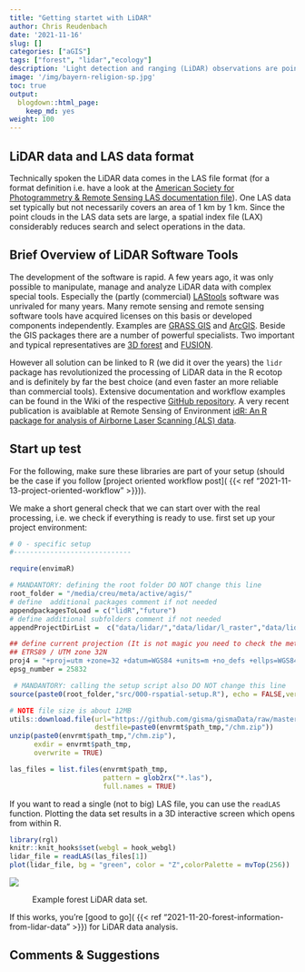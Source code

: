 ```yaml
---
title: "Getting startet with LiDAR"
author: Chris Reudenbach
date: '2021-11-16'
slug: []
categories: ["aGIS"]
tags: ["forest", "lidar","ecology"]
description: 'Light detection and ranging (LiDAR) observations are point clouds representing the returns of laser pulses reflected from objects, e.g. a tree canopy. Processing LiDAR (or optical point cloud) data generally  requires more computational resources than 2D optical observations.'
image: '/img/bayern-religion-sp.jpg'
toc: true
output:
  blogdown::html_page:
    keep_md: yes
weight: 100
---
```




## LiDAR data and LAS data format
Technically spoken the LiDAR data comes in the LAS file format (for a format definition i.e. have a look at the [American Society for Photogrammetry & Remote Sensing LAS documentation file](https://www.asprs.org/a/society/committees/standards/LAS_1_4_r13.pdf)). One LAS data set typically but not necessarily covers an area of 1 km by 1 km. Since the point clouds in the LAS data sets are large, a spatial index file (LAX) considerably reduces search and select operations in the data.



## Brief Overview of LiDAR Software Tools
The development of the software is rapid. A few years ago, it was only possible to manipulate, manage and analyze LiDAR data with complex special tools.  Especially the (partly (commercial) [LAStools](https://rapidlasso.com/lastools/) software was unrivaled for many years. Many remote sensing and remote sensing software tools have acquired licenses on this basis or developed components independently. Examples are [GRASS GIS](http://grasswiki.osgeo.org/wiki/LIDAR) and [ArcGIS](https://desktop.arcgis.com/en/arcmap/10.3/manage-data/las-dataset/a-quick-tour-of-lidar-in-arcgis.htm).
Beside the GIS packages there are a number of powerful specialists.  Two important and typical representatives are [3D forest](https://www.3dforest.eu/#about) and [FUSION](http://forsys.cfr.washington.edu/FUSION/fusion_overview.html).


However all solution can be linked to R (we did it over the years) the `lidr` package has revolutionized the processing of LiDAR data in the R ecotop and is definitely by far the best choice (and even faster an more reliable than commercial tools). Extensive documentation and workflow examples can be found in the Wiki of the respective [GitHub repository](https://github.com/Jean-Romain/lidR). A very recent publication is avaiblable at Remote Sensing of Environment [idR: An R package for analysis of Airborne Laser Scanning (ALS) data](https://www.sciencedirect.com/science/article/pii/S0034425720304314#f0015).




## Start up test 

For the following, make sure these libraries are part of your setup (should be the case if you follow [project oriented workflow post]( {{< ref "2021-11-13-project-oriented-workflow" >}})).

We make a short general check that we can start over with the real processing, i.e. we check if everything is ready to use. first set up your project environment:




```r

# 0 - specific setup
#-----------------------------

require(envimaR)

# MANDANTORY: defining the root folder DO NOT change this line
root_folder = "/media/creu/meta/active/agis/"
# define  additional packages comment if not needed
appendpackagesToLoad = c("lidR","future")
# define additional subfolders comment if not needed
appendProjectDirList =  c("data/lidar/","data/lidar/l_raster","data/lidar/l_raw","data/lidar/l_norm")

## define current projection (It is not magic you need to check the meta data or ask your instructor) 
## ETRS89 / UTM zone 32N
proj4 = "+proj=utm +zone=32 +datum=WGS84 +units=m +no_defs +ellps=WGS84 +towgs84=0,0,0"
epsg_number = 25832

 # MANDANTORY: calling the setup script also DO NOT change this line
source(paste0(root_folder,"src/000-rspatial-setup.R"), echo = FALSE,verbose = FALSE)

```


```r

# NOTE file size is about 12MB
utils::download.file(url="https://github.com/gisma/gismaData/raw/master/uavRst/data/lidR_data.zip",
                     destfile=paste0(envrmt$path_tmp,"/chm.zip"))
unzip(paste0(envrmt$path_tmp,"/chm.zip"),
      exdir = envrmt$path_tmp,  
      overwrite = TRUE)

las_files = list.files(envrmt$path_tmp,
                       pattern = glob2rx("*.las"),
                       full.names = TRUE)

```

If you want to read a single (not to big) LAS file, you can use the `readLAS` function. Plotting the data set results in a 3D interactive screen which opens from within R.

```r
library(rgl)
knitr::knit_hooks$set(webgl = hook_webgl)
lidar_file = readLAS(las_files[1])
plot(lidar_file, bg = "green", color = "Z",colorPalette = mvTop(256))
```

![](/gi-modules/assets/videos/las_mof_plot.gif)
<figure>
  <figcaption> 
  Example forest LiDAR data set.
  </figcaption>
</figure>


If this works, you're [good to go]( {{< ref "2021-11-20-forest-information-from-lidar-data" >}}) for LiDAR data analysis.


## Comments & Suggestions  

